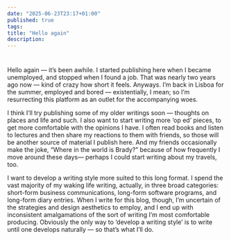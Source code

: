 ```yaml
---
date: "2025-06-23T23:17+01:00"
published: true
tags:
title: "Hello again"
description:
---
```

#
Hello again — it’s been awhile. I started publishing here when I became unemployed, and stopped when I found a job. That was nearly two years ago now — kind of crazy how short it feels. Anyways. I’m back in Lisboa for the summer, employed and bored — existentially, I mean; so I’m resurrecting this platform as an outlet for the accompanying woes.

I think I’ll try publishing some of my older writings soon — thoughts on places and life and such. I also want to start writing more ‘op ed’ pieces, to get more comfortable with the opinions I have. I often read books and listen to lectures and then share my reactions to them with friends, so those will be another source of material I publish here. And my friends occasionally make the joke, “Where in the world is Brady?” because of how frequently I move around these days— perhaps I could start writing about my travels, too.

I want to develop a writing style more suited to this long format. I spend the vast majority of my waking life writing, actually, in three broad categories: short-form business communications, long-form software programs, and long-form diary entries. When I write for this blog, though, I’m uncertain of the strategies and design aesthetics to employ, and I end up with inconsistent amalgamations of the sort of writing I’m most comfortable producing. Obviously the only way to ‘develop a writing style’ is to write until one develops naturally — so that’s what I’ll do.
